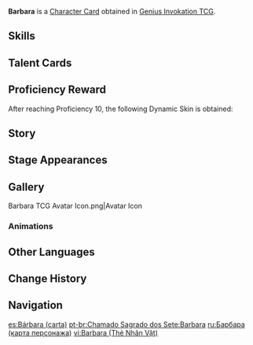 {{About|the [[Character Card]]|the [[Playable Character]]|Barbara}}
{{Genius Invokation TCG Infobox
|title       = Barbara
|id          = 001201
|image       = Barbara Character Card.png
|type        = Character Card
|health      = 10
|element     = Hydro
|faction     = Mondstadt
|weapon      = Catalyst
|source1     = Achieve victory in [[Genius Invokation TCG/Stage/Barbara/Friendly Fracas|Friendly Fracas (Barbara)]]
|features    = Barbara
}}
'''Barbara''' is a [[Character Card]] obtained in [[Genius Invokation TCG]].

==Skills==
{{Genius Invokation TCG Skills Table}}

==Talent Cards==
{{Genius Invokation TCG Talent Cards Table}}

==Proficiency Reward==
After reaching Proficiency 10, the following Dynamic Skin is obtained:<br>{{TCG Card|Glorious Season|1|golden=1|caption=1}}

==Story==
{{Description|Ready to heal hearts and soothe souls at any time.|title="Shining Idol" Barbara}}

==Stage Appearances==
{{Genius Invokation TCG Stage Appearances}}

==Gallery==
<gallery>
Barbara TCG Avatar Icon.png|Avatar Icon
</gallery>

===Animations===
{{Preview
|size     = 200px
|file1    = Barbara Dynamic Skin
|caption  = Dynamic Skin Idle Animation
}}

==Other Languages==
{{Other Languages|Transclude = Barbara}}

==Change History==
{{Change History|3.3}}

==Navigation==
{{Genius Invokation TCG Navbox|Character Card Obtainable}}

[[es:Bárbara (carta)]]
[[pt-br:Chamado Sagrado dos Sete:Barbara]]
[[ru:Барбара (карта персонажа)]]
[[vi:Barbara (Thẻ Nhân Vật)]]